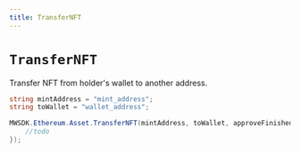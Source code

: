 ```yaml
---
title: TransferNFT
---
```


# `TransferNFT`

Transfer NFT from holder's wallet to another address.

```csharp
string mintAddress = "mint_address";
string toWallet = "wallet_address";

MWSDK.Ethereum.Asset.TransferNFT(mintAddress, toWallet, approveFinished, (res) => {
    //todo
});
```